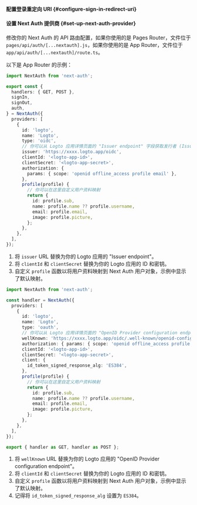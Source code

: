 

<SignInFlowSummary />

<AssumingUrl />

#### 配置登录重定向 URI \{#configure-sign-in-redirect-uri}

<ConfigureRedirectUri
  figureSrc={redirectUriFigure}
  redirectUri="http://localhost:3000/api/auth/callback/logto"
/>

#### 设置 Next Auth 提供商 \{#set-up-next-auth-provider}

<GetAppSecret />

修改你的 Next Auth 的 API 路由配置，如果你使用的是 Pages Router，文件位于 `pages/api/auth/[...nextauth].js`，如果你使用的是 App Router，文件位于 `app/api/auth/[...nextauth]/route.ts`。

以下是 App Router 的示例：

<Tabs>

<TabItem value="v5" label="Next Auth v5">

```ts
import NextAuth from 'next-auth';

export const {
  handlers: { GET, POST },
  signIn,
  signOut,
  auth,
} = NextAuth({
  providers: [
    {
      id: 'logto',
      name: 'Logto',
      type: 'oidc',
      // 你可以从 Logto 应用详情页面的 "Issuer endpoint" 字段获取发行者 (Issuer) 值
      issuer: 'https://xxxx.logto.app/oidc',
      clientId: '<logto-app-id>',
      clientSecret: '<logto-app-secret>',
      authorization: {
        params: { scope: 'openid offline_access profile email' },
      },
      profile(profile) {
        // 你可以在这里自定义用户资料映射
        return {
          id: profile.sub,
          name: profile.name ?? profile.username,
          email: profile.email,
          image: profile.picture,
        };
      },
    },
  ],
});
```

1. 将 `issuer` URL 替换为你的 Logto 应用的 "Issuer endpoint"。
2. 将 `clientId` 和 `clientSecret` 替换为你的 Logto 应用的 ID 和密钥。
3. 自定义 `profile` 函数以将用户资料映射到 Next Auth 用户对象，示例中显示了默认映射。

</TabItem>

<TabItem value="v4" label="Next Auth v4">

```ts
import NextAuth from 'next-auth';

const handler = NextAuth({
  providers: [
    {
      id: 'logto',
      name: 'Logto',
      type: 'oauth',
      // 你可以从 Logto 应用详情页面的 "OpenID Provider configuration endpoint" 字段获取 well-known URL
      wellKnown: 'https://xxxx.logto.app/oidc/.well-known/openid-configuration',
      authorization: { params: { scope: 'openid offline_access profile email' } },
      clientId: '<logto-app-id>',
      clientSecret: '<logto-app-secret>',
      client: {
        id_token_signed_response_alg: 'ES384',
      },
      profile(profile) {
        // 你可以在这里自定义用户资料映射
        return {
          id: profile.sub,
          name: profile.name ?? profile.username,
          email: profile.email,
          image: profile.picture,
        };
      },
    },
  ],
});

export { handler as GET, handler as POST };
```

1. 将 `wellKnown` URL 替换为你的 Logto 应用的 "OpenID Provider configuration endpoint"。
2. 将 `clientId` 和 `clientSecret` 替换为你的 Logto 应用的 ID 和密钥。
3. 自定义 `profile` 函数以将用户资料映射到 Next Auth 用户对象，示例中显示了默认映射。
4. 记得将 `id_token_signed_response_alg` 设置为 `ES384`。

</TabItem>

</Tabs>
